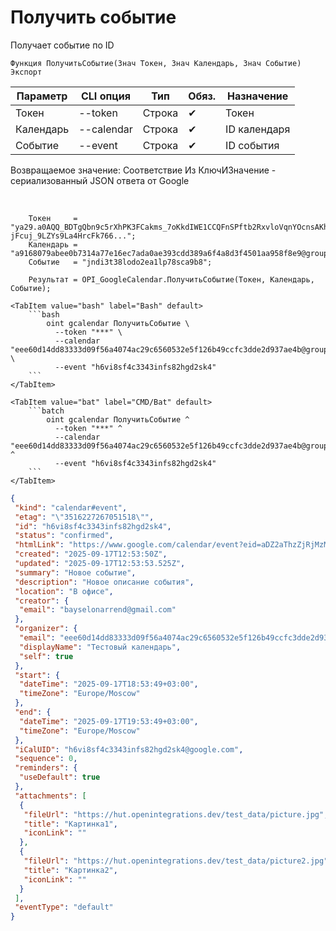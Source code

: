 ﻿---
sidebar_position: 3
description: Получить событие и другие функции для работы с Google Calendar в Открытом пакете интеграций - бесплатной open-source библиотеке интеграций для 1С:Предприятие 8, OneScript и CLI
keywords: [1C, 1С, 1С:Предприятие, 1С:Предприятие 8.3, API, Интеграция, Сервисы, Обмен, OneScript, CLI, Google Calendar]
---


# Получить событие
 Получает событие по ID



`Функция ПолучитьСобытие(Знач Токен, Знач Календарь, Знач Событие) Экспорт`

  | Параметр | CLI опция | Тип | Обяз. | Назначение |
  |-|-|-|-|-|
  | Токен | --token | Строка | &#x2714; | Токен |
  | Календарь | --calendar | Строка | &#x2714; | ID календаря |
  | Событие | --event | Строка | &#x2714; | ID события |

  
  Возвращаемое значение:   Соответствие Из КлючИЗначение - сериализованный JSON ответа от Google

<br/>




```bsl title="Пример использования для 1С:Предприятие/OneScript"
    Токен     = "ya29.a0AQQ_BDTgQbn9c5rXhPK3FCakms_7oKkdIWE1CCQFnSPftb2RxvloVqnYOcnsAKhXrD0Gq8Tz2Kgn5IBXG5E25uksZfvvTtXob-jFcuj_9LZYs9La4HrcFk766...";
    Календарь = "a9168079abee0b7314a77e16ec7ada0ae393cdd389a6f4a8d3f4501aa958f8e9@group.calendar.google.com";
    Событие   = "jndi3t38lodo2ea1lp78sca9b8";

    Результат = OPI_GoogleCalendar.ПолучитьСобытие(Токен, Календарь, Событие);
```
    

 <Tabs>
  
    <TabItem value="bash" label="Bash" default>
        ```bash
            oint gcalendar ПолучитьСобытие \
              --token "***" \
              --calendar "eee60d14dd83333d09f56a4074ac29c6560532e5f126b49ccfc3dde2d937ae4b@group.calendar.google.com" \
              --event "h6vi8sf4c3343infs82hgd2sk4"
        ```
    </TabItem>
  
    <TabItem value="bat" label="CMD/Bat" default>
        ```batch
            oint gcalendar ПолучитьСобытие ^
              --token "***" ^
              --calendar "eee60d14dd83333d09f56a4074ac29c6560532e5f126b49ccfc3dde2d937ae4b@group.calendar.google.com" ^
              --event "h6vi8sf4c3343infs82hgd2sk4"
        ```
    </TabItem>
</Tabs>


```json title="Результат"
{
 "kind": "calendar#event",
 "etag": "\"3516227267051518\"",
 "id": "h6vi8sf4c3343infs82hgd2sk4",
 "status": "confirmed",
 "htmlLink": "https://www.google.com/calendar/event?eid=aDZ2aThzZjRjMzM0M2luZnM4MmhnZDJzazQgZWVlNjBkMTRkZDgzMzMzZDA5ZjU2YTQwNzRhYzI5YzY1NjA1MzJlNWYxMjZiNDljY2ZjM2RkZTJkOTM3YWU0YkBn",
 "created": "2025-09-17T12:53:50Z",
 "updated": "2025-09-17T12:53:53.525Z",
 "summary": "Новое событие",
 "description": "Новое описание события",
 "location": "В офисе",
 "creator": {
  "email": "bayselonarrend@gmail.com"
 },
 "organizer": {
  "email": "eee60d14dd83333d09f56a4074ac29c6560532e5f126b49ccfc3dde2d937ae4b@group.calendar.google.com",
  "displayName": "Тестовый календарь",
  "self": true
 },
 "start": {
  "dateTime": "2025-09-17T18:53:49+03:00",
  "timeZone": "Europe/Moscow"
 },
 "end": {
  "dateTime": "2025-09-17T19:53:49+03:00",
  "timeZone": "Europe/Moscow"
 },
 "iCalUID": "h6vi8sf4c3343infs82hgd2sk4@google.com",
 "sequence": 0,
 "reminders": {
  "useDefault": true
 },
 "attachments": [
  {
   "fileUrl": "https://hut.openintegrations.dev/test_data/picture.jpg",
   "title": "Картинка1",
   "iconLink": ""
  },
  {
   "fileUrl": "https://hut.openintegrations.dev/test_data/picture2.jpg",
   "title": "Картинка2",
   "iconLink": ""
  }
 ],
 "eventType": "default"
}
```
